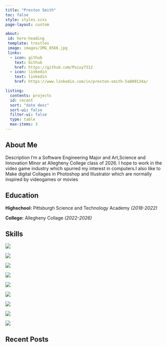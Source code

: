 ---
title: "Preston Smith"
toc: false
style: styles.scss
page-layout: custom

about:
 id: hero-heading
 template: trestles
 image: images/IMG_8566.jpg
 links:
  - icon: github
    text: Github
    href: https://github.com/Poiuy7312
  - icon: linkedin
    text: linkedin
    href: https://www.linkedin.com/in/preston-smith-5a889134a/

listing:
  contents: projects
  id: recent
  sort: "date desc"
  sort-ui: false
  filter-ui: false
  type: table
  max-items: 3
---

:::{#hero-heading}

## About Me

Description I'm a Software Engineering Major and Art,Science and Innovation Minor at Allegheny College class of 2026. I hope to work in the video game industry which spurred my interest in computers.I also like to Make digital Collages in Photoshop and Illustrator which are normally inspired by videogames or movies

## Education

**Highschool:** Pittsburgh Science and Technology Academy *(2018-2022)*

**College:** Allegheny Collage *(2022-2026)*




:::

:::grid

:::{.g-col-2}
:::

:::{.g-col-8}
## Skills


::: {layout="[[1,1,1,1,1] , [1,1,1,1]]"}

![](images/Rust_programming_language_black_logo.svg)

![](images/Python-logo-notext.svg)

![](images/java-icon.svg)

![](images/HTML5_logo_and_wordmark.svg)

![](images/Official_CSS_Logo.svg)

![](images/Adobe_Photoshop_CC_icon.svg)

![](images/Adobe_Illustrator_CC_icon.svg)

![](images/Adobe_Premiere_Pro_CC_icon.svg)

![](images/Adobe_Bridge_CC_icon.svg)

:::


## Recent Posts

<div id='recent'></div>

:::

:::{.g-col-2}
:::
:::